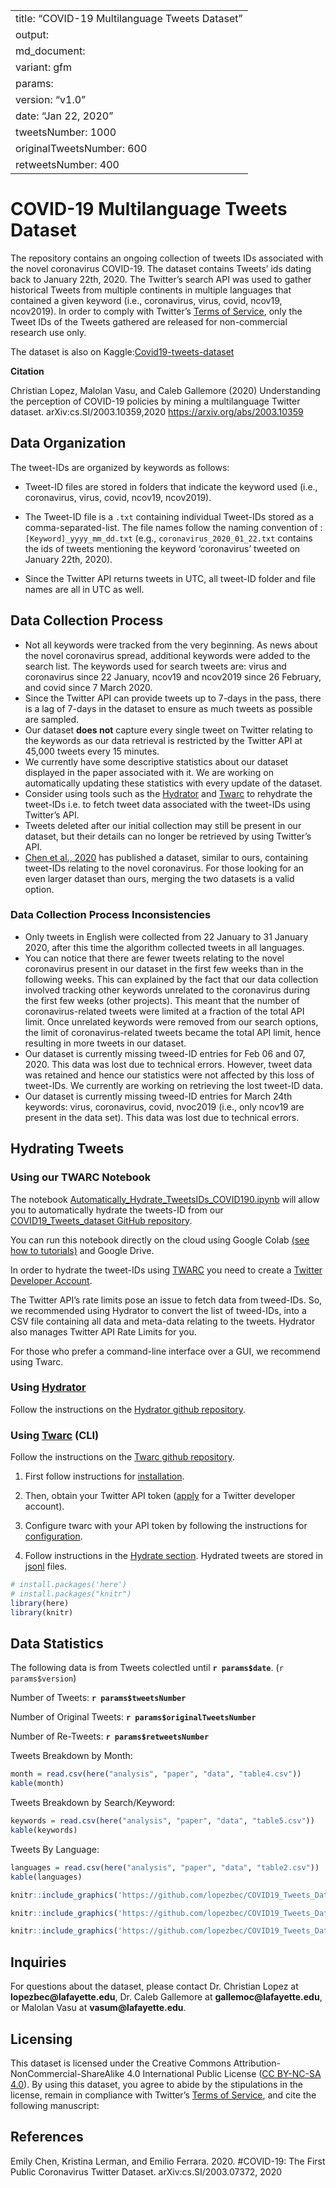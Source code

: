 
---
title: "COVID-19 Multilanguage Tweets Dataset"
output:
  md_document:
    variant: gfm
params:
  version: "v1.0"
  date: "Jan 22, 2020"
  tweetsNumber: 1000
  originalTweetsNumber: 600
  retweetsNumber: 400
---
# COVID-19 Multilanguage Tweets Dataset

The repository contains an ongoing collection of tweets IDs associated with the novel coronavirus COVID-19.
The dataset contains Tweets' ids dating back to January 22th, 2020. The Twitter’s search API was used to gather historical 
Tweets from multiple continents in multiple languages that contained a given keyword (i.e., coronavirus, virus, covid, ncov19, ncov2019).
In order to comply with Twitter’s [Terms of Service](https://developer.twitter.com/en/developer-terms/agreement-and-policy), 
 only  the Tweet IDs of the Tweets gathered are released for non-commercial research use only.
 
The dataset is also on Kaggle:[Covid19-tweets-dataset](https://www.kaggle.com/lopezbec/covid19-tweets-dataset)

**Citation**

Christian Lopez, Malolan Vasu, and Caleb Gallemore (2020) Understanding the perception of COVID-19 policies by mining a multilanguage Twitter dataset. arXiv:cs.SI/2003.10359,2020
[https://arxiv.org/abs/2003.10359](https://arxiv.org/abs/2003.10359)

 
## Data Organization
The tweet-IDs are organized by keywords as follows:

* Tweet-ID files are stored in folders that indicate the keyword used (i.e., coronavirus, virus, covid, ncov19, ncov2019). 

* The Tweet-ID file is a `.txt` containing individual Tweet-IDs stored as a comma-separated-list. The file names follow the naming convention of : `[Keyword]_yyyy_mm_dd.txt` (e.g., `coronavirus_2020_01_22.txt` contains the ids of tweets mentioning the keyword 'coronavirus' tweeted on January 22th, 2020).

* Since the Twitter API returns tweets in UTC, all tweet-ID folder and file names are all in UTC as well.


## Data Collection Process

* Not all keywords were tracked from the very beginning. As news about the novel coronavirus spread, additional keywords were added to the search list. The keywords used for search tweets are: virus and coronavirus since 22 January, ncov19 and ncov2019 since 26 February, and covid since 7 March 2020. 
* Since the Twitter API can provide tweets up to 7-days in the pass, there is a  lag of 7-days in the dataset to ensure as much tweets as possible are sampled.
* Our dataset **does not** capture every single tweet on Twitter relating to the keywords as our data retrieval is restricted by the Twitter API at 45,000 tweets every 15 minutes.
* We currently have some descriptive statistics about our dataset displayed in the paper associated with it. We are working on automatically updating these statistics with every update of the dataset.
* Consider using tools such as the [Hydrator](https://github.com/DocNow/hydrator) and [Twarc](https://github.com/DocNow/twarc) to rehydrate the tweet-IDs i.e. to fetch tweet data associated with the tweet-IDs using Twitter's API. 
* Tweets deleted after our initial collection may still be present in our dataset, but their details can no longer be retrieved by using Twitter's API.
* [Chen et al., 2020](#chen) has published a dataset, similar to ours, containing tweet-IDs relating to the novel coronavirus. For those looking for an even larger dataset than ours, merging the two datasets is a valid option.

### Data Collection Process Inconsistencies
* Only tweets in English were collected from 22 January to 31 January 2020, after this time the algorithm collected tweets in all languages. 
* You can notice that there are fewer tweets relating to the novel coronavirus present in our dataset in the first few weeks than in the following weeks. This can explained by the fact that our data collection involved tracking other keywords unrelated to the coronavirus during the first few weeks (other projects). This meant that the number of coronavirus-related tweets were limited at a fraction of the total API limit. Once unrelated keywords were removed from our search options, the limit of coronavirus-related tweets became the total API limit, hence resulting in more tweets in our dataset.
* Our dataset is currently missing tweed-ID entries for Feb 06 and 07, 2020. This data was lost due to technical errors. However, tweet data was retained and hence our statistics were not affected by this loss of tweet-IDs. We currently are working on retrieving the lost tweet-ID data.
* Our dataset is currently missing tweed-ID entries for March 24th keywords: virus, coronavirus, covid, nvoc2019 (i.e., only ncov19 are present in the data set). This data was lost due to technical errors.

## Hydrating Tweets

### Using our TWARC Notebook
The  notebook [Automatically_Hydrate_TweetsIDs_COVID190.ipynb](https://github.com/lopezbec/COVID19_Tweets_Dataset/blob/master/Automatically_Hydrate_TweetsIDs_COVID190.ipynb) will allow you to automatically hydrate the tweets-ID from our [COVID19_Tweets_dataset GitHub repository](https://github.com/lopezbec/COVID19_Tweets_Dataset).

You can run this notebook directly on the cloud using Google Colab [(see how to tutorials)]( https://colab.research.google.com/notebooks/welcome.ipynb#scrollTo=xitplqMNk_Hc) and Google Drive.

In order to hydrate the tweet-IDs using [TWARC](https://github.com/DocNow/twarc) you need to create a [Twitter Developer Account]( https://developer.twitter.com/en/apply-for-access).


The Twitter API's rate limits pose an issue to fetch data from tweed-IDs. So, we recommended using Hydrator to convert the list of tweed-IDs, into a CSV file containing all data and meta-data relating to the tweets. Hydrator also manages Twitter API Rate Limits for you. 

For those who prefer a command-line interface over a GUI, we recommend using Twarc.

### Using [Hydrator](https://github.com/DocNow/hydrator)
Follow the instructions on the [Hydrator github repository](https://github.com/DocNow/hydrator).

### Using [Twarc](https://github.com/DocNow/twarc) (CLI)
Follow the instructions on the [Twarc github repository](https://github.com/DocNow/twarc). 

1. First follow instructions for [installation](https://github.com/DocNow/twarc#Install). 

2. Then, obtain your Twitter API token ([apply](https://developer.twitter.com/en/apply-for-access) for a Twitter developer account).

3. Configure twarc with your API token by following the instructions for [configuration](https://github.com/DocNow/twarc#Quickstart).

4. Follow instructions in the [Hydrate section](https://github.com/DocNow/twarc#hydrate). Hydrated tweets are stored in [jsonl](http://jsonlines.org/) files. 

```r
# install.packages('here')
# install.packages("knitr")
library(here)
library(knitr)
```

## Data Statistics
The following data is from Tweets colectled until **`r params$date`**. (`r params$version`)

Number of Tweets: **`r params$tweetsNumber`**

Number of Original Tweets: **`r params$originalTweetsNumber`**

Number of Re-Tweets: **`r params$retweetsNumber`**


Tweets Breakdown by Month:

```r
month = read.csv(here("analysis", "paper", "data", "table4.csv"))
kable(month)
```


Tweets Breakdown by Search/Keyword:
```r
keywords = read.csv(here("analysis", "paper", "data", "table5.csv"))
kable(keywords)
```

Tweets By Language:
```r
languages = read.csv(here("analysis", "paper", "data", "table2.csv"))
kable(languages)
```

```r
knitr::include_graphics('https://github.com/lopezbec/COVID19_Tweets_Dataset/blob/master/analysis/paper/images/language_coronavirus.png')
```
```r
knitr::include_graphics('https://github.com/lopezbec/COVID19_Tweets_Dataset/blob/master/analysis/paper/images/geotweets_coronavirus.png')
```
```r
knitr::include_graphics('https://github.com/lopezbec/COVID19_Tweets_Dataset/blob/master/analysis/paper/images/sentiment.png')
```
## Inquiries

For questions about the dataset, please contact Dr. Christian Lopez at **lopezbec@lafayette.edu**, Dr. Caleb Gallemore at **gallemoc@lafayette.edu**, or Malolan Vasu at **vasum@lafayette.edu**. 

## Licensing
This dataset is licensed under the Creative Commons Attribution-NonCommercial-ShareAlike 4.0 International Public License ([CC BY-NC-SA 4.0](https://creativecommons.org/licenses/by-nc-sa/4.0/)). By using this dataset, you agree to abide by the stipulations in the license, remain in compliance with Twitter’s [Terms of Service](https://developer.twitter.com/en/developer-terms/agreement-and-policy), and cite the following manuscript: 


## References
 <a name="chen"></a> Emily Chen, Kristina Lerman, and Emilio Ferrara. 2020. #COVID-19: The First Public Coronavirus Twitter Dataset. arXiv:cs.SI/2003.07372, 2020
